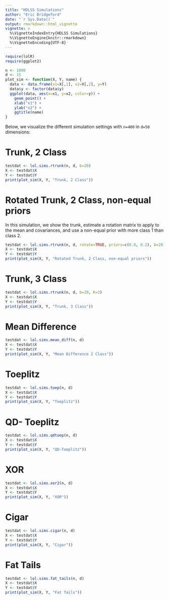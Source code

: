 ```yaml
---
title: "HDLSS Simulations"
author: "Eric Bridgeford"
date: "`r Sys.Date()`"
output: rmarkdown::html_vignette
vignette: >
  %\VignetteIndexEntry{HDLSS Simulations}
  %\VignetteEngine{knitr::rmarkdown}
  %\VignetteEncoding{UTF-8}
---
```


```r
require(lolR)
require(ggplot2)

n <- 1000
d <- 15
plot_sim <- function(X, Y, name) {
  data <- data.frame(x1=X[,1], x2=X[,2], y=Y)
  data$y <- factor(data$y)
  ggplot(data, aes(x=x1, y=x2, color=y)) +
    geom_point() +
    xlab("x1") +
    ylab("x2") +
    ggtitle(name)
}
```
Below, we visualize the different simulation settings with `n=400` in `d=50` dimensions:

# Trunk, 2 Class

```r
testdat <- lol.sims.rtrunk(n, d, b=20)
X <- testdat$X
Y <- testdat$Y
print(plot_sim(X, Y, "Trunk, 2 Class"))
```

# Rotated Trunk, 2 Class, non-equal priors

In this simulation, we show the trunk, estimate a rotation matrix to apply to the mean and covariances, and use a non-equal prior with more class 1 than class 2.

```r
testdat <- lol.sims.rtrunk(n, d, rotate=TRUE, priors=c(0.8, 0.2), b=20)
X <- testdat$X
Y <- testdat$Y
print(plot_sim(X, Y, "Rotated Trunk, 2 Class, non-equal priors"))
```

# Trunk, 3 Class

```r
testdat <- lol.sims.rtrunk(n, d, b=20, K=3)
X <- testdat$X
Y <- testdat$Y
print(plot_sim(X, Y, "Trunk, 3 Class"))
```

# Mean Difference

```r
testdat <- lol.sims.mean_diff(n, d)
X <- testdat$X
Y <- testdat$Y
print(plot_sim(X, Y, "Mean Difference 2 Class"))
```

# Toeplitz

```r
testdat <- lol.sims.toep(n, d)
X <- testdat$X
Y <- testdat$Y
print(plot_sim(X, Y, "Toeplitz"))
```

# QD- Toeplitz

```r
testdat <- lol.sims.qdtoep(n, d)
X <- testdat$X
Y <- testdat$Y
print(plot_sim(X, Y, "QD-Toeplitz"))
```

# XOR

```r
testdat <- lol.sims.xor2(n, d)
X <- testdat$X
Y <- testdat$Y
print(plot_sim(X, Y, "XOR"))
```

# Cigar

```r
testdat <- lol.sims.cigar(n, d)
X <- testdat$X
Y <- testdat$Y
print(plot_sim(X, Y, "Cigar"))
```

# Fat Tails

```r
testdat <- lol.sims.fat_tails(n, d)
X <- testdat$X
Y <- testdat$Y
print(plot_sim(X, Y, "Fat Tails"))
```
